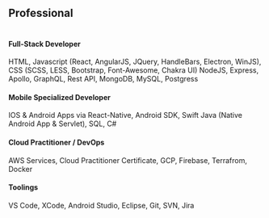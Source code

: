 ## Professional
#
#### Full-Stack Developer
HTML, Javascript (React, AngularJS, JQuery, HandleBars, Electron, WinJS), CSS (SCSS, LESS, Bootstrap, Font-Awesome, Chakra UI)
NodeJS, Express, Apollo, GraphQL, Rest API, MongoDB, MySQL, Postgress

#### Mobile Specialized Developer
IOS & Android Apps via React-Native, Android SDK, Swift
Java (Native Android App & Servlet), SQL, C#

#### Cloud Practitioner / DevOps
AWS Services, Cloud Practitioner Certificate, GCP, Firebase, Terrafrom, Docker

#### Toolings
VS Code, XCode, Android Studio, Eclipse, Git, SVN, Jira
